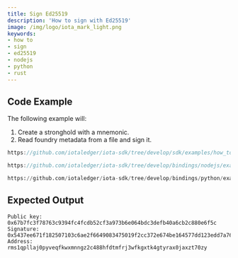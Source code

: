 ```yaml
---
title: Sign Ed25519
description: 'How to sign with Ed25519'
image: /img/logo/iota_mark_light.png
keywords:
- how to
- sign
- ed25519
- nodejs
- python
- rust
---
```



## Code Example

The following example will:

1. Create a stronghold with a mnemonic.
2. Read foundry metadata from a file and sign it.

<Tabs groupId="language">
<TabItem value="rust" label="Rust">

```rust reference
https://github.com/iotaledger/iota-sdk/tree/develop/sdk/examples/how_tos/sign_and_verify_ed25519/sign_ed25519.rs
```

</TabItem>
<TabItem value="nodejs" label="Nodejs">

```typescript reference
https://github.com/iotaledger/iota-sdk/tree/develop/bindings/nodejs/examples/how_tos/sign_and_verify_ed25519/sign_ed25519.ts
```

</TabItem>
<TabItem value="python" label="Python">

```python reference
https://github.com/iotaledger/iota-sdk/tree/develop/bindings/python/examples/how_tos/sign_and_verify_ed25519/sign_ed25519.py
```

</TabItem>
</Tabs>

## Expected Output

```plaintext
Public key: 0x67b7fc3f78763c9394fc4fcdb52cf3a973b6e064bdc3defb40a6cb2c880e6f5c
Signature: 0x5437ee671f182507103c6ae2f6649083475019f2cc372e674be164577dd123edd7a76291ba88732bbe1fae39688b50a3678bce05c9ef32c9494b3968f4f07a01
Address: rms1qpllaj0pyveqfkwxmnngz2c488hfdtmfrj3wfkgxtk4gtyrax0jaxzt70zy
```